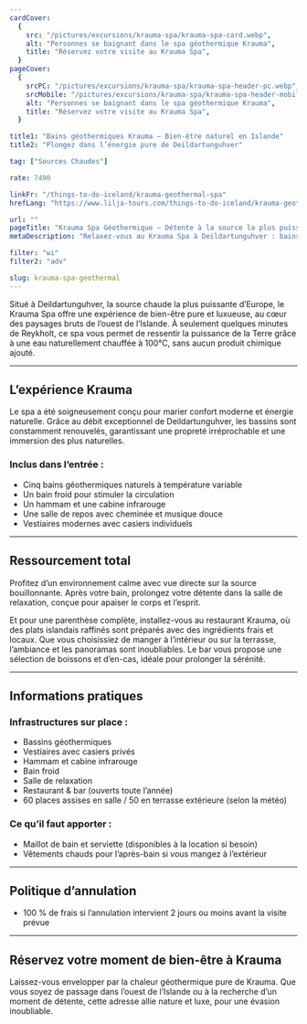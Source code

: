 ```yaml
---
cardCover:
  {
    src: "/pictures/excursions/krauma-spa/krauma-spa-card.webp",
    alt: "Personnes se baignant dans le spa géothermique Krauma",
    title: "Réservez votre visite au Krauma Spa",
  }
pageCover:
  {
    srcPC: "/pictures/excursions/krauma-spa/krauma-spa-header-pc.webp",
    srcMobile: "/pictures/excursions/krauma-spa/krauma-spa-header-mobile.webp",
    alt: "Personnes se baignant dans le spa géothermique Krauma",
    title: "Réservez votre visite au Krauma Spa",
  }

title1: "Bains géothermiques Krauma – Bien-être naturel en Islande"
title2: "Plongez dans l’énergie pure de Deildartunguhver"

tag: ["Sources Chaudes"]

rate: 7490

linkFr: "/things-to-do-iceland/krauma-geothermal-spa"
hrefLang: "https://www.lilja-tours.com/things-to-do-iceland/krauma-geothermal-spa"

url: ""
pageTitle: "Krauma Spa Géothermique – Détente à la source la plus puissante d’Europe"
metaDescription: "Relaxez-vous au Krauma Spa à Deildartunguhver : bains géothermiques, hammam, restaurant et nature islandaise. Réservez votre expérience bien-être."

filter: "wi"
filter2: "adv"

slug: krauma-spa-geothermal
---
```


Situé à Deildartunguhver, la source chaude la plus puissante d’Europe, le Krauma Spa offre une expérience de bien-être pure et luxueuse, au cœur des paysages bruts de l’ouest de l’Islande. À seulement quelques minutes de Reykholt, ce spa vous permet de ressentir la puissance de la Terre grâce à une eau naturellement chauffée à 100°C, sans aucun produit chimique ajouté.

---

## L’expérience Krauma

Le spa a été soigneusement conçu pour marier confort moderne et énergie naturelle. Grâce au débit exceptionnel de Deildartunguhver, les bassins sont constamment renouvelés, garantissant une propreté irréprochable et une immersion des plus naturelles.

### Inclus dans l’entrée :

- Cinq bains géothermiques naturels à température variable  
- Un bain froid pour stimuler la circulation  
- Un hammam et une cabine infrarouge  
- Une salle de repos avec cheminée et musique douce  
- Vestiaires modernes avec casiers individuels

---

## Ressourcement total

Profitez d’un environnement calme avec vue directe sur la source bouillonnante. Après votre bain, prolongez votre détente dans la salle de relaxation, conçue pour apaiser le corps et l’esprit.

Et pour une parenthèse complète, installez-vous au restaurant Krauma, où des plats islandais raffinés sont préparés avec des ingrédients frais et locaux. Que vous choisissiez de manger à l’intérieur ou sur la terrasse, l’ambiance et les panoramas sont inoubliables. Le bar vous propose une sélection de boissons et d’en-cas, idéale pour prolonger la sérénité.

---

## Informations pratiques

### Infrastructures sur place :

- Bassins géothermiques  
- Vestiaires avec casiers privés  
- Hammam et cabine infrarouge  
- Bain froid  
- Salle de relaxation  
- Restaurant & bar (ouverts toute l’année)  
- 60 places assises en salle / 50 en terrasse extérieure (selon la météo)

### Ce qu’il faut apporter :

- Maillot de bain et serviette (disponibles à la location si besoin)  
- Vêtements chauds pour l’après-bain si vous mangez à l’extérieur

---

## Politique d’annulation

- 100 % de frais si l’annulation intervient 2 jours ou moins avant la visite prévue

---

## Réservez votre moment de bien-être à Krauma

Laissez-vous envelopper par la chaleur géothermique pure de Krauma. Que vous soyez de passage dans l’ouest de l’Islande ou à la recherche d’un moment de détente, cette adresse allie nature et luxe, pour une évasion inoubliable.

<script
  type="text/javascript"
  src="https://widgets.bokun.io/assets/javascripts/apps/build/BokunWidgetsLoader.js?bookingChannelUUID=97236c68-b945-4a96-8587-660bdc4c45fd"
  async
></script>

<div
  class="bokunWidget"
  data-src="https://widgets.bokun.io/online-sales/97236c68-b945-4a96-8587-660bdc4c45fd/experience-calendar/20135"
></div>
